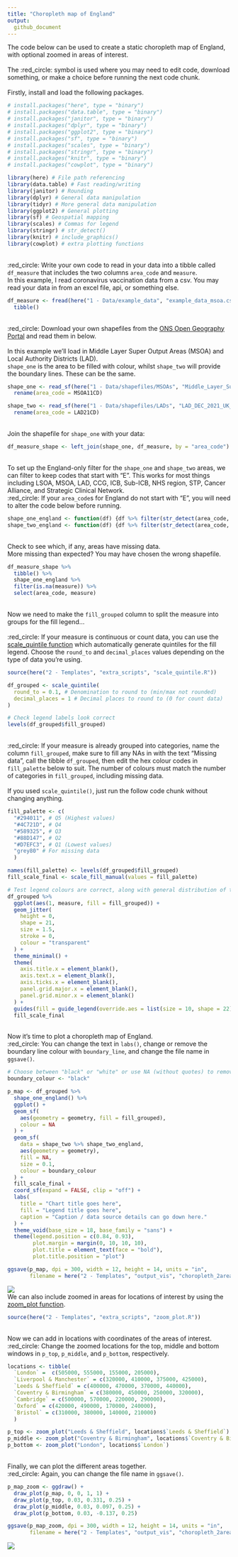 ```yaml
---
title: "Choropleth map of England"
output:
  github_document
---
```

The code below can be used to create a static choropleth map of England, with optional zoomed in areas of interest.
\
\
The :red_circle: symbol is used where you may need to edit code, download something, or make a choice before running the next code chunk.
\
\
Firstly, install and load the following packages.
```r
# install.packages("here", type = "binary")
# install.packages("data.table", type = "binary")
# install.packages("janitor", type = "binary")
# install.packages("dplyr", type = "binary")
# install.packages("ggplot2", type = "binary")
# install.packages("sf", type = "binary")
# install.packages("scales", type = "binary")
# install.packages("stringr", type = "binary")
# install.packages("knitr", type = "binary")
# install.packages("cowplot", type = "binary")

library(here) # File path referencing
library(data.table) # Fast reading/writing
library(janitor) # Rounding
library(dplyr) # General data manipulation
library(tidyr) # More general data manipulation
library(ggplot2) # General plotting
library(sf) # Geospatial mapping
library(scales) # Commas for legend
library(stringr) # str_detect()
library(knitr) # include_graphics()
library(cowplot) # extra plotting functions
```
\
:red_circle: Write your own code to read in your data into a tibble called `df_measure` that includes the two columns `area_code` and `measure`. 
\
In this example, I read coronavirus vaccination data from a csv. You may read your data in from an excel file, api, or something else.
```r
df_measure <- fread(here("1 - Data/example_data", "example_data_msoa.csv")) %>% 
  tibble()
```
\
:red_circle: Download your own shapefiles from the [ONS Open Geography Portal](https://geoportal.statistics.gov.uk/) and read them in below.
\
\
In this example we'll load in Middle Layer Super Output Areas (MSOA) and Local Authority Districts (LAD).
\
`shape_one` is the area to be filled with colour, whilst `shape_two` will provide the boundary lines. These can be the same.
```r
shape_one <- read_sf(here("1 - Data/shapefiles/MSOAs", "Middle_Layer_Super_Output_Areas__December_2011__Boundaries_Full_Clipped__BFC__EW_V3.shp")) %>% 
  rename(area_code = MSOA11CD)

shape_two <- read_sf(here("1 - Data/shapefiles/LADs", "LAD_DEC_2021_UK_BFC.shp")) %>% 
  rename(area_code = LAD21CD)
```
\
Join the shapefile for `shape_one` with your data:
```r
df_measure_shape <- left_join(shape_one, df_measure, by = "area_code")
```
\
To set up the England-only filter for the `shape_one` and `shape_two` areas, we can filter to keep codes that start with "E". This works for most things including LSOA, MSOA, LAD, CCG, ICB, Sub-ICB, NHS region, STP, Cancer Alliance, and Strategic Clinical Network.
\
:red_circle: If your `area_code`s for England do not start with "E", you will need to alter the code below before running.
```r
shape_one_england <- function(df) {df %>% filter(str_detect(area_code, "^E"))} # Starts with "E"
shape_two_england <- function(df) {df %>% filter(str_detect(area_code, "^E"))} # Starts with "E"
```
\
Check to see which, if any, areas have missing data.
\
More missing than expected? You may have chosen the wrong shapefile.
```r
df_measure_shape %>% 
  tibble() %>% 
  shape_one_england %>% 
  filter(is.na(measure)) %>% 
  select(area_code, measure)
```
\
Now we need to make the `fill_grouped` column to split the measure into groups for the fill legend...
\
\
:red_circle: If your measure is continuous or count data, you can use the [scale_quintile function](https://github.com/DataS-DHSC/geospatial-vis-templates/tree/master/2%20-%20Templates/extra_scripts/scale_quintile.R) which automatically generate quintiles for the fill legend. Choose the `round_to` and `decimal_places` values depending on the type of data you're using.
```r
source(here("2 - Templates", "extra_scripts", "scale_quintile.R"))

df_grouped <- scale_quintile(
  round_to = 0.1, # Denomination to round to (min/max not rounded)
  decimal_places = 1 # Decimal places to round to (0 for count data)
)

# Check legend labels look correct
levels(df_grouped$fill_grouped)
```
\
:red_circle: If your measure is already grouped into categories, name the column `fill_grouped`, make sure to fill any NAs in with the text "Missing data", call the tibble `df_grouped`, then edit the hex colour codes in `fill_palette` below to suit. The number of colours must match the number of categories in `fill_grouped`, including missing data.
\
\
If you used `scale_quintile()`, just run the follow code chunk without changing anything.
```r
fill_palette <- c(
  "#294011", # Q5 (Highest values)
  "#4C721D", # Q4
  "#589325", # Q3
  "#88D147", # Q2
  "#D7EFC3", # Q1 (Lowest values)
  "grey80" # For missing data
  )

names(fill_palette) <- levels(df_grouped$fill_grouped)
fill_scale_final <- scale_fill_manual(values = fill_palette)

# Test legend colours are correct, along with general distribution of the measure
df_grouped %>% 
  ggplot(aes(1, measure, fill = fill_grouped)) + 
  geom_jitter(
    height = 0,
    shape = 21, 
    size = 1.5,
    stroke = 0,
    colour = "transparent"
  ) + 
  theme_minimal() + 
  theme(
    axis.title.x = element_blank(),
    axis.text.x = element_blank(),
    axis.ticks.x = element_blank(),
    panel.grid.major.x = element_blank(),
    panel.grid.minor.x = element_blank()
  ) + 
  guides(fill = guide_legend(override.aes = list(size = 10, shape = 22))) + 
  fill_scale_final
```
\
Now it's time to plot a choropleth map of England.
\
:red_circle: You can change the text in `labs()`, change or remove the boundary line colour with `boundary_line`, and change the file name in `ggsave()`.
```r
# Choose between "black" or "white" or use NA (without quotes) to remove entirely.
boundary_colour <- "black"

p_map <- df_grouped %>%
  shape_one_england() %>%
  ggplot() +
  geom_sf(
    aes(geometry = geometry, fill = fill_grouped), 
    colour = NA
  ) +
  geom_sf(
    data = shape_two %>% shape_two_england,
    aes(geometry = geometry),
    fill = NA,
    size = 0.1,
    colour = boundary_colour
  ) +
  fill_scale_final +
  coord_sf(expand = FALSE, clip = "off") +
  labs(
    title = "Chart title goes here",
    fill = "Legend title goes here",
    caption = "Caption / data source details can go down here."
  ) +
  theme_void(base_size = 18, base_family = "sans") +
  theme(legend.position = c(0.84, 0.93),
        plot.margin = margin(0, 10, 10, 10),
        plot.title = element_text(face = "bold"),
        plot.title.position = "plot")

ggsave(p_map, dpi = 300, width = 12, height = 14, units = "in",
       filename = here("2 - Templates", "output_vis", "choropleth_2area.jpeg"))
```

![](output_vis/choropleth_2area.jpeg)
\
We can also include zoomed in areas for locations of interest by using the [zoom_plot function](https://github.com/DataS-DHSC/geospatial-vis-templates/tree/master/2%20-%20Templates/extra_scripts/zoom_plot.R).
```r
source(here("2 - Templates", "extra_scripts", "zoom_plot.R"))
```
\
Now we can add in locations with coordinates of the areas of interest.
\
:red_circle: Change the zoomed locations for the top, middle and bottom windows in `p_top`, `p_middle`, and `p_bottom`, respectively.
```r
locations <- tibble(
  `London` =  c(505000, 555000, 155000, 205000),
  `Liverpool & Manchester` = c(320000, 410000, 375000, 425000),
  `Leeds & Sheffield` = c(400000, 470000, 370000, 440000),
  `Coventry & Birmingham` = c(380000, 450000, 250000, 320000),
  `Cambridge` = c(500000, 570000, 220000, 290000),
  `Oxford` = c(420000, 490000, 170000, 240000),
  `Bristol` = c(310000, 380000, 140000, 210000)
  )

p_top <- zoom_plot("Leeds & Sheffield", locations$`Leeds & Sheffield`)
p_middle <- zoom_plot("Coventry & Birmingham", locations$`Coventry & Birmingham`)
p_bottom <- zoom_plot("London", locations$`London`)
```
\
Finally, we can plot the different areas together.
\
:red_circle: Again, you can change the file name in `ggsave()`.
```r
p_map_zoom <- ggdraw() + 
  draw_plot(p_map, 0, 0, 1, 1) + 
  draw_plot(p_top, 0.03, 0.331, 0.25) + 
  draw_plot(p_middle, 0.03, 0.097, 0.25) + 
  draw_plot(p_bottom, 0.03, -0.137, 0.25)

ggsave(p_map_zoom, dpi = 300, width = 12, height = 14, units = "in",
       filename = here("2 - Templates", "output_vis", "choropleth_2area_zoom.jpeg"))
```

![](output_vis/choropleth_2area_zoom.jpeg)